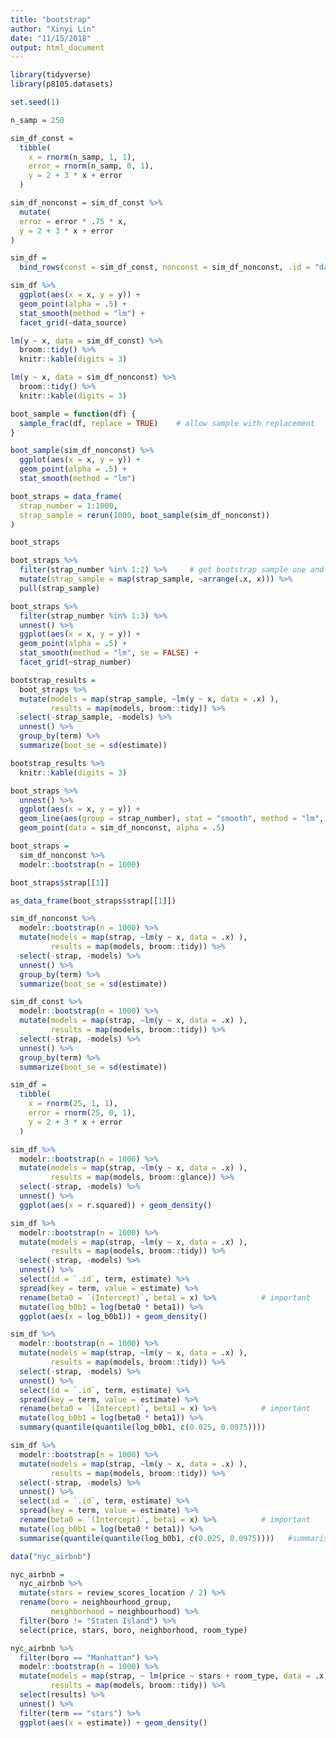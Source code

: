 ```yaml
---
title: "bootstrap"
author: "Xinyi Lin"
date: "11/15/2018"
output: html_document
---
```


```r
library(tidyverse)
library(p8105.datasets)

set.seed(1)

```

```r
n_samp = 250

sim_df_const = 
  tibble(
    x = rnorm(n_samp, 1, 1),
    error = rnorm(n_samp, 0, 1),
    y = 2 + 3 * x + error
  )

sim_df_nonconst = sim_df_const %>% 
  mutate(
  error = error * .75 * x,
  y = 2 + 3 * x + error
)
```

```r
sim_df = 
  bind_rows(const = sim_df_const, nonconst = sim_df_nonconst, .id = "data_source") 

sim_df %>% 
  ggplot(aes(x = x, y = y)) + 
  geom_point(alpha = .5) +
  stat_smooth(method = "lm") +
  facet_grid(~data_source) 
```

```r
lm(y ~ x, data = sim_df_const) %>% 
  broom::tidy() %>% 
  knitr::kable(digits = 3)

lm(y ~ x, data = sim_df_nonconst) %>% 
  broom::tidy() %>% 
  knitr::kable(digits = 3)
```

```r
boot_sample = function(df) {
  sample_frac(df, replace = TRUE)    # allow sample with replacement
}
```

```r
boot_sample(sim_df_nonconst) %>% 
  ggplot(aes(x = x, y = y)) + 
  geom_point(alpha = .5) +
  stat_smooth(method = "lm")
```

```r
boot_straps = data_frame(
  strap_number = 1:1000,
  strap_sample = rerun(1000, boot_sample(sim_df_nonconst))
)

boot_straps
```

```r
boot_straps %>% 
  filter(strap_number %in% 1:2) %>%     # get bootstrap sample one and two
  mutate(strap_sample = map(strap_sample, ~arrange(.x, x))) %>% 
  pull(strap_sample)
```

```r
boot_straps %>% 
  filter(strap_number %in% 1:3) %>% 
  unnest() %>% 
  ggplot(aes(x = x, y = y)) + 
  geom_point(alpha = .5) +
  stat_smooth(method = "lm", se = FALSE) +
  facet_grid(~strap_number) 
```

```r
bootstrap_results = 
  boot_straps %>% 
  mutate(models = map(strap_sample, ~lm(y ~ x, data = .x) ),
         results = map(models, broom::tidy)) %>% 
  select(-strap_sample, -models) %>% 
  unnest() %>% 
  group_by(term) %>% 
  summarize(boot_se = sd(estimate))

bootstrap_results %>% 
  knitr::kable(digits = 3)
```

```r
boot_straps %>% 
  unnest() %>% 
  ggplot(aes(x = x, y = y)) + 
  geom_line(aes(group = strap_number), stat = "smooth", method = "lm", se = FALSE, alpha = .1, color = "blue") +
  geom_point(data = sim_df_nonconst, alpha = .5)
```

```r
boot_straps = 
  sim_df_nonconst %>% 
  modelr::bootstrap(n = 1000)

boot_straps$strap[[1]]

as_data_frame(boot_straps$strap[[1]])
```

```r
sim_df_nonconst %>% 
  modelr::bootstrap(n = 1000) %>% 
  mutate(models = map(strap, ~lm(y ~ x, data = .x) ),
         results = map(models, broom::tidy)) %>% 
  select(-strap, -models) %>% 
  unnest() %>% 
  group_by(term) %>% 
  summarize(boot_se = sd(estimate))
```

```r
sim_df_const %>% 
  modelr::bootstrap(n = 1000) %>% 
  mutate(models = map(strap, ~lm(y ~ x, data = .x) ),
         results = map(models, broom::tidy)) %>% 
  select(-strap, -models) %>% 
  unnest() %>% 
  group_by(term) %>% 
  summarize(boot_se = sd(estimate))
```

```r
sim_df = 
  tibble(
    x = rnorm(25, 1, 1),
    error = rnorm(25, 0, 1),
    y = 2 + 3 * x + error
  )
```

```r
sim_df %>% 
  modelr::bootstrap(n = 1000) %>% 
  mutate(models = map(strap, ~lm(y ~ x, data = .x) ),
         results = map(models, broom::glance)) %>% 
  select(-strap, -models) %>% 
  unnest() %>% 
  ggplot(aes(x = r.squared)) + geom_density()
```

```r
sim_df %>% 
  modelr::bootstrap(n = 1000) %>% 
  mutate(models = map(strap, ~lm(y ~ x, data = .x) ),
         results = map(models, broom::tidy)) %>% 
  select(-strap, -models) %>% 
  unnest() %>% 
  select(id = `.id`, term, estimate) %>% 
  spread(key = term, value = estimate) %>% 
  rename(beta0 = `(Intercept)`, beta1 = x) %>%          # important
  mutate(log_b0b1 = log(beta0 * beta1)) %>% 
  ggplot(aes(x = log_b0b1)) + geom_density()
```

```r
sim_df %>% 
  modelr::bootstrap(n = 1000) %>% 
  mutate(models = map(strap, ~lm(y ~ x, data = .x) ),
         results = map(models, broom::tidy)) %>% 
  select(-strap, -models) %>% 
  unnest() %>% 
  select(id = `.id`, term, estimate) %>% 
  spread(key = term, value = estimate) %>% 
  rename(beta0 = `(Intercept)`, beta1 = x) %>%          # important
  mutate(log_b0b1 = log(beta0 * beta1)) %>% 
  summary(quantile(quantile(log_b0b1, c(0.025, 0.0975))))
```

```r
sim_df %>% 
  modelr::bootstrap(n = 1000) %>% 
  mutate(models = map(strap, ~lm(y ~ x, data = .x) ),
         results = map(models, broom::tidy)) %>% 
  select(-strap, -models) %>% 
  unnest() %>% 
  select(id = `.id`, term, estimate) %>% 
  spread(key = term, value = estimate) %>% 
  rename(beta0 = `(Intercept)`, beta1 = x) %>%          # important
  mutate(log_b0b1 = log(beta0 * beta1)) %>% 
  summarise(quantile(quantile(log_b0b1, c(0.025, 0.0975))))   #summarise() is typically used on grouped data created by group_by(). The output will have one row for each group.
```

```r
data("nyc_airbnb")

nyc_airbnb = 
  nyc_airbnb %>% 
  mutate(stars = review_scores_location / 2) %>% 
  rename(boro = neighbourhood_group,
         neighborhood = neighbourhood) %>% 
  filter(boro != "Staten Island") %>% 
  select(price, stars, boro, neighborhood, room_type)
```

```r
nyc_airbnb %>% 
  filter(boro == "Manhattan") %>% 
  modelr::bootstrap(n = 1000) %>% 
  mutate(models = map(strap, ~ lm(price ~ stars + room_type, data = .x)),
         results = map(models, broom::tidy)) %>% 
  select(results) %>% 
  unnest() %>% 
  filter(term == "stars") %>% 
  ggplot(aes(x = estimate)) + geom_density()
```

